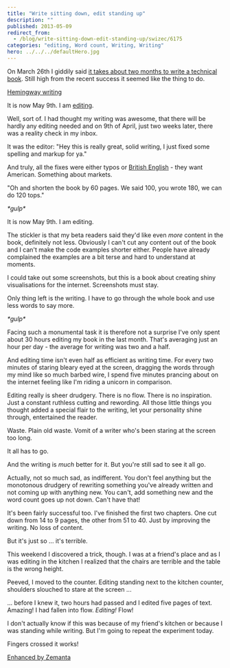```yaml
---
title: "Write sitting down, edit standing up"
description: ""
published: 2013-05-09
redirect_from:
  - /blog/write-sitting-down-edit-standing-up/swizec/6175
categories: "editing, Word count, Writing, Writing"
hero: ../../../defaultHero.jpg
---
```


On March 26th I giddily said [it takes about two months to write a technical book](https://swizec.com/blog/it-takes-about-two-months-to-write-a-technical-book/). Still high from the recent success it seemed like the thing to do.

[Hemingway writing](https://images.elephantjournal.com/wp-content/uploads/2010/04/Picture-359.png)

It is now May 9th. I am [editing](http://en.wikipedia.org/wiki/Film_editing "Film editing").

Well, sort of. I had thought my writing was awesome, that there will be hardly any editing needed and on 9th of April, just two weeks later, there was a reality check in my inbox.

It was the editor: "Hey this is really great, solid writing, I just fixed some spelling and markup for ya."

And truly, all the fixes were either typos or [British English](http://en.wikipedia.org/wiki/British_English "British English") - they want American. Something about markets.

"Oh and shorten the book by 60 pages. We said 100, you wrote 180, we can do 120 tops."

_\*gulp\*_

It is now May 9th. I am editing.

The stickler is that my beta readers said they'd like even _more_ content in the book, definitely not less. Obviously I can't cut any content out of the book and I can't make the code examples shorter either. People have already complained the examples are a bit terse and hard to understand at moments.

I could take out some screenshots, but this is a book about creating shiny visualisations for the internet. Screenshots must stay.

Only thing left is the writing. I have to go through the whole book and use less words to say more.

_\*gulp\*_

Facing such a monumental task it is therefore not a surprise I've only spent about 30 hours editing my book in the last month. That's averaging just an hour per day - the average for writing was two and a half.

And editing time isn't even half as efficient as writing time. For every two minutes of staring bleary eyed at the screen, dragging the words through my mind like so much barbed wire, I spend five minutes prancing about on the internet feeling like I'm riding a unicorn in comparison.

Editing really is sheer drudgery. There is no flow. There is no inspiration. Just a constant ruthless cutting and rewording. All those little things you thought added a special flair to the writing, let your personality shine through, entertained the reader.

Waste. Plain old waste. Vomit of a writer who's been staring at the screen too long.

It all has to go.

And the writing is _much_ better for it. But you're still sad to see it all go.

Actually, not so much sad, as indifferent. You don't feel anything but the monotonous drudgery of rewriting something you've already written and not coming up with anything new. You can't, add something new and the word count goes up not down. Can't have that!

It's been fairly successful too. I've finished the first two chapters. One cut down from 14 to 9 pages, the other from 51 to 40. Just by improving the writing. No loss of content.

But it's just so ... it's terrible.

This weekend I discovered a trick, though. I was at a friend's place and as I was editing in the kitchen I realized that the chairs are terrible and the table is the wrong height.

Peeved, I moved to the counter. Editing standing next to the kitchen counter, shoulders slouched to stare at the screen ...

... before I knew it, two hours had passed and I edited five pages of text. Amazing! I had fallen into flow. _Editing!_ Flow!

I don't actually know if this was because of my friend's kitchen or because I was standing while writing. But I'm going to repeat the experiment today.

Fingers crossed it works!

[Enhanced by Zemanta](https://img.zemanta.com/zemified_e.png?x-id=1c1fccc8-b519-4743-bf53-a2da2f56481a)
